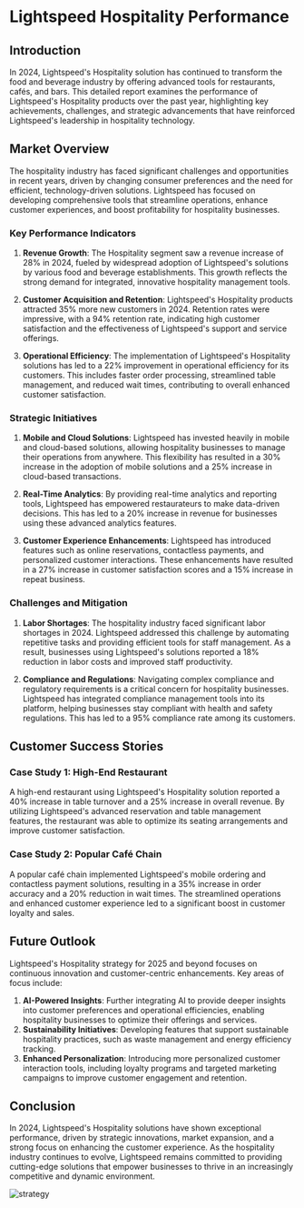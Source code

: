 # Lightspeed Hospitality Performance

## Introduction

In 2024, Lightspeed's Hospitality solution has continued to transform the food and beverage industry by offering advanced tools for restaurants, cafés, and bars. This detailed report examines the performance of Lightspeed's Hospitality products over the past year, highlighting key achievements, challenges, and strategic advancements that have reinforced Lightspeed's leadership in hospitality technology.

## Market Overview

The hospitality industry has faced significant challenges and opportunities in recent years, driven by changing consumer preferences and the need for efficient, technology-driven solutions. Lightspeed has focused on developing comprehensive tools that streamline operations, enhance customer experiences, and boost profitability for hospitality businesses.

### Key Performance Indicators

1. **Revenue Growth**: The Hospitality segment saw a revenue increase of 28% in 2024, fueled by widespread adoption of Lightspeed's solutions by various food and beverage establishments. This growth reflects the strong demand for integrated, innovative hospitality management tools.

2. **Customer Acquisition and Retention**: Lightspeed's Hospitality products attracted 35% more new customers in 2024. Retention rates were impressive, with a 94% retention rate, indicating high customer satisfaction and the effectiveness of Lightspeed's support and service offerings.

3. **Operational Efficiency**: The implementation of Lightspeed's Hospitality solutions has led to a 22% improvement in operational efficiency for its customers. This includes faster order processing, streamlined table management, and reduced wait times, contributing to overall enhanced customer satisfaction.

### Strategic Initiatives

1. **Mobile and Cloud Solutions**: Lightspeed has invested heavily in mobile and cloud-based solutions, allowing hospitality businesses to manage their operations from anywhere. This flexibility has resulted in a 30% increase in the adoption of mobile solutions and a 25% increase in cloud-based transactions.

2. **Real-Time Analytics**: By providing real-time analytics and reporting tools, Lightspeed has empowered restaurateurs to make data-driven decisions. This has led to a 20% increase in revenue for businesses using these advanced analytics features.

3. **Customer Experience Enhancements**: Lightspeed has introduced features such as online reservations, contactless payments, and personalized customer interactions. These enhancements have resulted in a 27% increase in customer satisfaction scores and a 15% increase in repeat business.

### Challenges and Mitigation

1. **Labor Shortages**: The hospitality industry faced significant labor shortages in 2024. Lightspeed addressed this challenge by automating repetitive tasks and providing efficient tools for staff management. As a result, businesses using Lightspeed's solutions reported a 18% reduction in labor costs and improved staff productivity.

2. **Compliance and Regulations**: Navigating complex compliance and regulatory requirements is a critical concern for hospitality businesses. Lightspeed has integrated compliance management tools into its platform, helping businesses stay compliant with health and safety regulations. This has led to a 95% compliance rate among its customers.

## Customer Success Stories

### Case Study 1: High-End Restaurant

A high-end restaurant using Lightspeed's Hospitality solution reported a 40% increase in table turnover and a 25% increase in overall revenue. By utilizing Lightspeed's advanced reservation and table management features, the restaurant was able to optimize its seating arrangements and improve customer satisfaction.

### Case Study 2: Popular Café Chain

A popular café chain implemented Lightspeed's mobile ordering and contactless payment solutions, resulting in a 35% increase in order accuracy and a 20% reduction in wait times. The streamlined operations and enhanced customer experience led to a significant boost in customer loyalty and sales.

## Future Outlook

Lightspeed's Hospitality strategy for 2025 and beyond focuses on continuous innovation and customer-centric enhancements. Key areas of focus include:

1. **AI-Powered Insights**: Further integrating AI to provide deeper insights into customer preferences and operational efficiencies, enabling hospitality businesses to optimize their offerings and services.
2. **Sustainability Initiatives**: Developing features that support sustainable hospitality practices, such as waste management and energy efficiency tracking.
3. **Enhanced Personalization**: Introducing more personalized customer interaction tools, including loyalty programs and targeted marketing campaigns to improve customer engagement and retention.

## Conclusion

In 2024, Lightspeed's Hospitality solutions have shown exceptional performance, driven by strategic innovations, market expansion, and a strong focus on enhancing the customer experience. As the hospitality industry continues to evolve, Lightspeed remains committed to providing cutting-edge solutions that empower businesses to thrive in an increasingly competitive and dynamic environment.

![strategy](https://cdn.vysokeskoly.cz/czech-universities/uploads/2021/05/group-hotel-staffs-standing-kitchen.jpg)